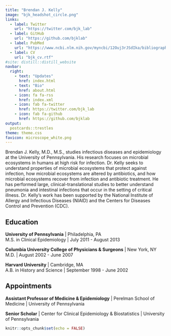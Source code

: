 ```yaml
---
title: "Brendan J. Kelly"
image: "bjk_headshot_circle.png"
links:
  - label: Twitter
    url: "https://twitter.com/bjk_lab"
  - label: GitHub
    url: "https://github.com/bjklab"
  - label: PubMed
    url: "https://www.ncbi.nlm.nih.gov/myncbi/12Ouj3rJSdIka/bibliography/public/"
  - label: CV
    url: "bjk_cv.rtf"
#site: distill::distill_website
navbar:
  right:
    - text: "Updates"
      href: index.html
    - text: "Bio"
      href: about.html
    - icon: fa fa-rss
      href: index.xml
    - icon: fab fa-twitter
      href: https://twitter.com/bjk_lab
    - icon: fab fa-github
      href: https://github.com/bjklab
output:
  postcards::trestles
theme: theme.css
favicon: microscope_white.png
---
```

 
Brendan J. Kelly, M.D., M.S., studies infectious diseases and epidemiology at the University of Pennsylvania. His research focuses on microbial ecosystems in humans at high risk for infection. Dr. Kelly seeks to understand properties of microbial ecosystems that protect against infection, how microbial ecosystems are altered by antibiotics, and how microbial ecosystems recover from infection and antibiotic treatment. He has performed large, clinical-translational studies to better understand pneumonia and intestinal infections that occur in the setting of critical illness. Dr. Kelly's work has been supported by the National Institute of Allergy and Infectious Diseases (NIAID) and the Centers for Diseases Control and Prevention (CDC).  
  
  
## Education  
  
**University of Pennsylvania** | Philadelphia, PA  
M.S. in Clinical Epidemiology | July 2011 - August 2013  
  
**Columbia University College of Physicians & Surgeons** | New York, NY  
M.D. | August 2002 - June 2007  
  
**Harvard University** | Cambridge, MA  
A.B. in History and Science | September 1998 - June 2002  
  
  
## Appointments
  
**Assistant Professor of Medicine & Epidemiology** | Perelman School of Medicine | University of Pennsylvania  
  
**Senior Scholar** | Center for Clinical Epidemiology & Biostatistics | University of Pennsylvania  
  



```r
knitr::opts_chunk$set(echo = FALSE)
```
